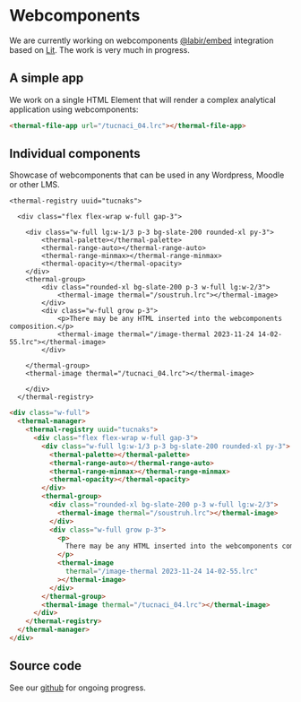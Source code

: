 # Webcomponents

We are currently working on webcomponents [@labir/embed](/webcomponents) integration based on [Lit](https://lit.dev/). The work is very much in progress.


## A simple app

We work on a single HTML Element that will render a complex analytical application using webcomponents:

```html
<thermal-file-app url="/tucnaci_04.lrc"></thermal-file-app>
```

<thermal-manager>
  <thermal-registry uuid="tucnaks">
    <thermal-group>
      <thermal-file-app url="/tucnaci_04.lrc"></thermal-file-app>
    </thermal-group>
  </thermal-registry>
</thermal-manager>

## Individual components

Showcase of webcomponents that can be used in any Wordpress, Moodle or other LMS.

<div class="w-full pt-3">
<thermal-manager>

    <thermal-registry uuid="tucnaks">

      <div class="flex flex-wrap w-full gap-3">

        <div class="w-full lg:w-1/3 p-3 bg-slate-200 rounded-xl py-3">
            <thermal-palette></thermal-palette>
            <thermal-range-auto></thermal-range-auto>
            <thermal-range-minmax></thermal-range-minmax>
            <thermal-opacity></thermal-opacity>
        </div>
        <thermal-group>
            <div class="rounded-xl bg-slate-200 p-3 w-full lg:w-2/3">
                <thermal-image thermal="/soustruh.lrc"></thermal-image>
            </div>
            <div class="w-full grow p-3">
                <p>There may be any HTML inserted into the webcomponents composition.</p>
                <thermal-image thermal="/image-thermal 2023-11-24 14-02-55.lrc"></thermal-image>
            </div>
            
        </thermal-group>
        <thermal-image thermal="/tucnaci_04.lrc"></thermal-image>

        </div>
      </thermal-registry>

    
</thermal-manager>

</div>

```html
<div class="w-full">
  <thermal-manager>
    <thermal-registry uuid="tucnaks">
      <div class="flex flex-wrap w-full gap-3">
        <div class="w-full lg:w-1/3 p-3 bg-slate-200 rounded-xl py-3">
          <thermal-palette></thermal-palette>
          <thermal-range-auto></thermal-range-auto>
          <thermal-range-minmax></thermal-range-minmax>
          <thermal-opacity></thermal-opacity>
        </div>
        <thermal-group>
          <div class="rounded-xl bg-slate-200 p-3 w-full lg:w-2/3">
            <thermal-image thermal="/soustruh.lrc"></thermal-image>
          </div>
          <div class="w-full grow p-3">
            <p>
              There may be any HTML inserted into the webcomponents composition.
            </p>
            <thermal-image
              thermal="/image-thermal 2023-11-24 14-02-55.lrc"
            ></thermal-image>
          </div>
        </thermal-group>
        <thermal-image thermal="/tucnaci_04.lrc"></thermal-image>
      </div>
    </thermal-registry>
  </thermal-manager>
</div>
```

## Source code

See our [github](https://github.com/moichim/labir/tree/master/packages/embed) for ongoing progress.
